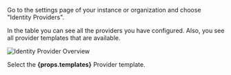 Go to the settings page of your instance or organization and choose "Identity Providers".

In the table you can see all the providers you have configured.
Also, you see all provider templates that are available.

![Identity Provider Overview](/img/guides/zitadel_identity_provider_overview.png)

<p>Select the <b>{props.templates}</b> Provider template.</p>